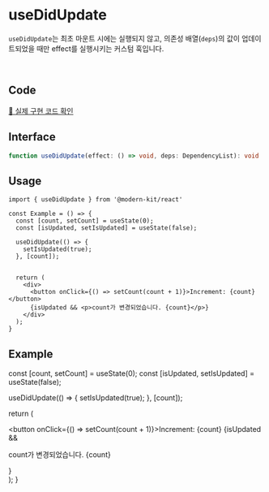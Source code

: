 
# useDidUpdate

`useDidUpdate`는 최초 마운트 시에는 실행되지 않고, 의존성 배열(`deps`)의 값이 업데이트되었을 때만 effect를 실행시키는 커스텀 훅입니다.

<br />

## Code
[🔗 실제 구현 코드 확인](https://github.com/modern-agile-team/modern-kit/blob/main/packages/react/src/hooks/useDidUpdate/index.ts)

## Interface
```ts title="typescript"
function useDidUpdate(effect: () => void, deps: DependencyList): void
```

## Usage
```tsx title="typescript"
import { useDidUpdate } from '@modern-kit/react'

const Example = () => {
  const [count, setCount] = useState(0);
  const [isUpdated, setIsUpdated] = useState(false);

  useDidUpdate(() => {
    setIsUpdated(true);
  }, [count]);


  return (
    <div>
      <button onClick={() => setCount(count + 1)}>Increment: {count}</button>
      {isUpdated && <p>count가 변경되었습니다. {count}</p>}
    </div>
  );
}
```

## Example

  const [count, setCount] = useState(0);
  const [isUpdated, setIsUpdated] = useState(false);

  useDidUpdate(() => {
    setIsUpdated(true);
  }, [count]);

  return (
    <div>
      <button onClick={() => setCount(count + 1)}>Increment: {count}</button>
      {isUpdated && <p>count가 변경되었습니다. {count}</p>}
    </div>
  );
}

<Example />
